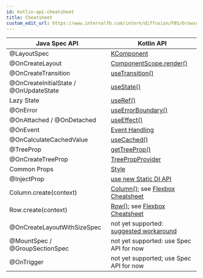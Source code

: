 ```yaml
---
id: kotlin-api-cheatsheet
title: Cheatsheet
custom_edit_url: https://www.internalfb.com/intern/diffusion/FBS/browsefile/master/fbandroid/libraries/components/docs/kotlin/cheatsheet.mdx
---
```



| Java Spec API | Kotlin API |
| -- | -- |
| @LayoutSpec | [KComponent](basics.mdx) |
| @OnCreateLayout | [ComponentScope.render()](basics.mdx) |
| @OnCreateTransition | [useTransition()](use-transition.mdx) |
| @OnCreateInitialState / @OnUpdateState | [useState()](/mainconcepts/use-state.mdx) |
| Lazy State | [useRef()](mainconcepts/use-ref.mdx) |
| @OnError | [useErrorBoundary()](/mainconcepts/use-error-boundary.mdx) |
| @OnAttached / @OnDetached | [useEffect()](/mainconcepts/use-effect.mdx) |
| @OnEvent | [Event Handling](event-handling.mdx) |
| @OnCalculateCachedValue | [useCached()](https://fburl.com/code/s2xoyg3o) |
| @TreeProp | [getTreeProp()](basics.mdx#treeprops) |
| @OnCreateTreeProp | [TreePropProvider](basics.mdx#treeprops) |
| Common Props | [Style](basics.mdx#common-props) |
| @InjectProp | [use new Static DI API](https://www.internalfb.com/intern/wiki/Ultralight/Static_Injector/) |
| Column.create(context) | [Column()](flexbox-containers.mdx); see [Flexbox Cheatsheet](flexbox-containers.mdx#flexbox-properties-cheatsheet) |
| Row.create(context) | [Row()](flexbox-containers.mdx); see [Flexbox Cheatsheet](flexbox-containers.mdx#flexbox-properties-cheatsheet) |
| @OnCreateLayoutWithSizeSpec | not yet supported: [suggested workaround](../custom-layout.md#kotlin-integration) |
| @MountSpec / @GroupSectionSpec | not yet supported: use Spec API for now |
| @OnTrigger | not yet supported; use Spec API for now |
